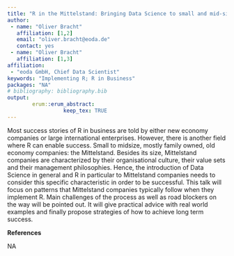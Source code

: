 ```yaml
---
title: "R in the Mittelstand: Bringing Data Science to small and mid-size companies"
author:
 - name: "Oliver Bracht"
   affiliation: [1,2]
   email: "oliver.bracht@eoda.de"
   contact: yes
 - name: "Oliver Bracht"
   affiliation: [1,3]
affiliation:
 - "eoda GmbH, Chief Data Scientist"
keywords: "Implementing R; R in Business"
packages: "NA"
# bibliography: bibliography.bib
output:  
        erum::erum_abstract:
                  keep_tex: TRUE
---
```


Most success stories of R in business are told by either new economy
companies or large international enterprises. However, there is another
field where R can enable success. Small to midsize, mostly family owned,
old economy companies: the Mittelstand. Besides its size, Mittelstand
companies are characterized by their organisational culture, their value
sets and their management philosophies. Hence, the introduction of Data
Science in general and R in particular to Mittelstand companies needs to
consider this specific characteristic in order to be successful. This
talk will focus on patterns that Mittelstand companies typically follow
when they implement R. Main challenges of the process as well as road
blockers on the way will be pointed out. It will give practical advice
with real world examples and finally propose strategies of how to
achieve long term success.

**References**

NA
